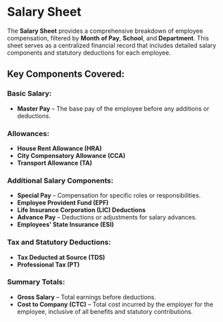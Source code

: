 # Salary Sheet

The **Salary Sheet** provides a comprehensive breakdown of employee compensation, filtered by **Month of Pay**, **School**, and **Department**. This sheet serves as a centralized financial record that includes detailed salary components and statutory deductions for each employee.

## Key Components Covered:

### Basic Salary:
- **Master Pay** – The base pay of the employee before any additions or deductions.

### Allowances:
- **House Rent Allowance (HRA)**
- **City Compensatory Allowance (CCA)**
- **Transport Allowance (TA)**

### Additional Salary Components:
- **Special Pay** – Compensation for specific roles or responsibilities.
- **Employee Provident Fund (EPF)**
- **Life Insurance Corporation (LIC) Deductions**
- **Advance Pay** – Deductions or adjustments for salary advances.
- **Employees' State Insurance (ESI)**

### Tax and Statutory Deductions:
- **Tax Deducted at Source (TDS)**
- **Professional Tax (PT)**

### Summary Totals:
- **Gross Salary** – Total earnings before deductions.
- **Cost to Company (CTC)** – Total cost incurred by the employer for the employee, inclusive of all benefits and statutory contributions.
